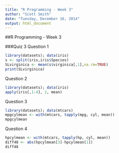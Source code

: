 ```yaml
---
title: "R Programming - Week 3"
author: "Scott Smith"
date: "Tuesday, December 16, 2014"
output: html_document
---
```


##R Programming - Week 3

###Quiz 3
Question 1
```r
library(datasets); data(iris)
s <- split(iris,iris$Species)
SLvirginica <- mean(s$virginica[,1],na.rm=TRUE)
print(SLvirginica)
```

Question 2
```r
library(datasets); data(iris)
apply(iris[,1:4], 2, mean)
```

Question 3
```r
library(datasets); data(mtcars)
mpgcylmean <- with(mtcars, tapply(mpg, cyl, mean))
mpgcylmean
```

Question 4
```r
hpcylmean <- with(mtcars, tapply(hp, cyl, mean))
diff48 <- abs(hpcylmean[3]-hpcylmean[1])
diff48
```
